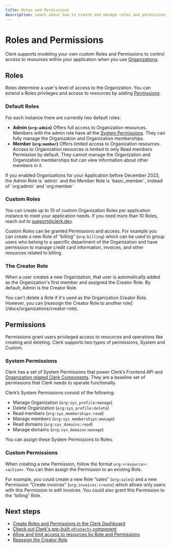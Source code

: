 ```yaml
---
title: Roles and Permissions
description: Learn about how to create and manage roles and permissions for Clerk Organizations and their members.
---
```


# Roles and Permissions

Clerk supports modeling your own custom Roles and Permissions to control access to resources within your application when you use [Organizations](/docs/organizations/overview).

## Roles

Roles determine a user's level of access to the Organization. You can extend a Roles privileges and access to resources by adding [Permissions](#permissions).

### Default Roles

For each instance there are currently two default roles:

- **Admin (`org:admin`)** Offers full access to Organization resources. Members with the admin role have all the [System Permissions](#system-permissions). They can fully manage the Organization and Organization memberships.
- **Member (`org:member`)** Offers limited access to Organization resources. Access to Organization resources is limited to only Read members Permission by default. They cannot manage the Organization and Organization memberships but can view information about other members in it.

<Callout type="info">
If you enabled Organizations for your Application before December 2023, the Admin Role is `admin` and the Member Role is `basic_member`, instead of `org:admin` and `org:member`
</Callout>

### Custom Roles

You can create up to 10 of custom Organization Roles per application instance to meet your application needs. If you need more than 10 Roles, reach out to [support@clerk.dev](mailto:support@clerk.dev).

Custom Roles can be granted Permissions and access. For example you can create a new Role of “billing” (`org:billing`) which can be used to group users who belong to a specific department of the Organization and have permission to manage credit card information, invoices, and other resources related to billing.

### The Creator Role

When a user creates a new Organization, that user is automatically added as the Organization's first member and assigned the Creator Role. By default, Admin is the Creator Role.

<Callout type="warning">
You can't delete a Role if it's used as the Organization Creator Role. However, you can [reassign the Creator Role to another role](/docs/organizations/creator-role).
</Callout>

## Permissions

Permissions grant users privileged access to resources and operations like creating and deleting. Clerk supports two types of permissions, System and Custom. 

### System Permissions

Clerk has a set of System Permissions that power Clerk’s Frontend API and [Organization related Clerk Components](/docs/components/overview#organization-components). They are a baseline set of permissions that Clerk needs to operate functionally.

Clerk’s System Permissions consist of the following:

- Manage Organization (`org:sys_profile:manage`)
- Delete Organization (`org:sys_profile:delete`)
- Read members (`org:sys_memberships:read`)
- Manage members (`org:sys_memberships:manage`)
- Read domains (`org:sys_domains:read`)
- Manage domains (`org:sys_domains:manage`)

You can assign these System Permissions to Roles. 

### Custom Permissions

When creating a new Permission, follow the format `org:<resource>:<action>`. You can then assign the Permission to an existing Role.

For example, you could create a new Role “sales” (`org:sales`) and a new Permission “Create invoices” (`org:invoices:create`) which allows only users with this Permission to edit invoices. You could also grant this Permission to the “billing” Role.

## Next steps

* [Create Roles and Permissions in the Clerk Dashboard](/docs/organizations/create-roles-permissions)
* [Check out Clerk's pre-built `<Protect>` component](/docs/components/protect)
* [Allow and limit access to resources by Role and Permissions](/docs/organizations/verify-user-permissions)
* [Reassign the Creator Role](/docs/organizations/creator-role)